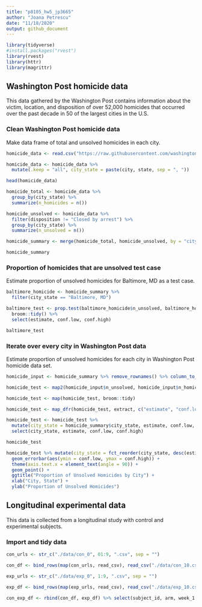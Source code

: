 ```yaml
---
title: "p8105_hw5_jp3665"
author: "Joana Petrescu"
date: "11/18/2020"
output: github_document
---
```


```r

library(tidyverse)
#install.packages("rvest")
library(rvest)
library(httr)
library(magrittr)

```


## Washington Post homicide data

This data gathered by the Washington Post contains information about the victim, location, and disposition of over 52,000 homicides that occurred over the past decade in 50 of the largest cities in the U.S.

### Clean Washington Post homicide data

Make data frame of total and unsolved homicides in each city.

```r

homicide_data <- read.csv("https://raw.githubusercontent.com/washingtonpost/data-homicides/master/homicide-data.csv")

homicide_data <- homicide_data %>%
  mutate(.keep = "all", city_state = paste(city, state, sep = ", "))

head(homicide_data)

homicide_total <- homicide_data %>%
  group_by(city_state) %>%
  summarize(n_homicides = n())

homicide_unsolved <- homicide_data %>%
  filter(disposition != "Closed by arrest") %>%
  group_by(city_state) %>%
  summarize(n_unsolved = n())

homicide_summary <- merge(homicide_total, homicide_unsolved, by = "city_state", all = TRUE) %>% na.omit

homicide_summary

```

### Proportion of homicides that are unsolved test case

Estimate proportion of unsolved homicides for Baltimore, MD as a test case.

```r

baltimore_homicide <- homicide_summary %>%
  filter(city_state == "Baltimore, MD") 

baltimore_test <- prop.test(baltimore_homicide$n_unsolved, baltimore_homicide$n_homicides) %>%
  broom::tidy() %>%
  select(estimate, conf.low, conf.high)

baltimore_test

```

### Iterate over every city in Washington Post data

Estimate proportion of unsolved homicides for each city in Washington Post homicide data set.

```r

homicide_input <- homicide_summary %>% remove_rownames() %>% column_to_rownames(var="city_state")

homicide_test <- map2(homicide_input$n_unsolved, homicide_input$n_homicides, prop.test)

homicide_test <- map(homicide_test, broom::tidy)

homicide_test <- map_dfr(homicide_test, extract, c("estimate", "conf.low", "conf.high"))

homicide_test <- homicide_test %>% 
  mutate(city_state = homicide_summary$city_state, estimate, conf.low, conf.high) %>%
  select(city_state, estimate, conf.low, conf.high)

homicide_test

```

```r

homicide_test %>% mutate(city_state = fct_reorder(city_state, desc(estimate))) %>% ggplot(aes(x = city_state, y = estimate)) +
  geom_errorbar(aes(ymin = conf.low, ymax = conf.high)) +
  theme(axis.text.x = element_text(angle = 90)) +
  geom_point() +
  ggtitle("Proportion of Unsolved Homicides by City") +
  xlab("City, State") +
  ylab("Proportion of Unsolved Homicides")

```

## Longitudinal experimental data

This data is collected from a longitudinal study with control and experimental subjects.

### Import and tidy data 

```r

con_urls <- str_c("./data/con_0", 01:9, ".csv", sep = "")

con_df <- bind_rows(map(con_urls, read_csv), read_csv("./data/con_10.csv")) %>% mutate(subject_id = str_c("con_", row_number())) %>% mutate(arm = "control")

exp_urls <- str_c("./data/exp_0", 1:9, ".csv", sep = "")

exp_df <- bind_rows(map(exp_urls, read_csv), read_csv("./data/exp_10.csv")) %>% mutate(subject_id = str_c("exp_", row_number())) %>% mutate(arm = "experimental")

con_exp_df <- rbind(con_df, exp_df) %>% select(subject_id, arm, week_1:week_8)

```


